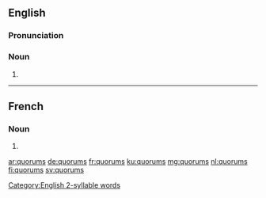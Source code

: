 {{also|Quorums}}
==English==
===Pronunciation===
{{rfap|lang=en}}
{{rfp|lang=en}}
[[Category:English 2-syllable words]]
===Noun===
{{head|en|noun plural form}}

# {{plural of|quorum|lang=en}}

----

==French==

===Noun===
{{head|fr|noun plural form|g=m}}

# {{plural of|quorum|lang=fr}}

[[ar:quorums]]
[[de:quorums]]
[[fr:quorums]]
[[ku:quorums]]
[[mg:quorums]]
[[nl:quorums]]
[[fi:quorums]]
[[sv:quorums]]